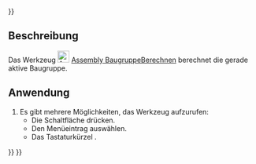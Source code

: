 <languages/>
{{UnfinishedDocu{{#translation:}}}}

{{Docnav/de
|[[Assembly_InsertNewPart/de|NeuesPartEinfügen]]
|[[Assembly_CreateView/de|AnsichtErstellen]]
|[[Assembly_Workbench/de|Assembly]]
|IconL=Assembly_InsertNewPart.svg
|IconR=Assembly_CreateView.svg
|IconC=Workbench_Assembly.svg
}}

{{GuiCommand/de
|Name=Assembly SolveAssembly
|Name/de=Assembly BaugruppeBerechnen
|MenuLocation=Assembly → Baugruppe lösen
|Workbenches=[[Assembly_Workbench/de|Assembly]]
|Shortcut={{KEY|Z}}
|Version=1.0
|SeeAlso=
}}

<span id="Description"></span>
==Beschreibung== 

Das Werkzeug [[Image:Assembly_SolveAssembly.svg|24px]] [[Assembly_SolveAssembly/de|Assembly BaugruppeBerechnen]] berechnet die gerade aktive Baugruppe.

<span id="Usage"></span>
==Anwendung==

# Es gibt mehrere Möglichkeiten, das Werkzeug aufzurufen:
#* Die Schaltfläche {{Button|[[Image:Assembly_SolveAssembly.svg|16px]] [[Assembly_SolveAssembly/de|Baugruppe lösen]]}} drücken.
#* Den Menüeintrag {{MenuCommand|Assembly → [[Image:Assembly_SolveAssembly.svg|16px]] Baugruppe lösen}} auswählen.
#* Das Tastaturkürzel {{KEY|Z}}.


{{Docnav/de
|[[Assembly_InsertNewPart/de|NeuesPartEinfügen]]
|[[Assembly_CreateView/de|AnsichtErstellen]]
|[[Assembly_Workbench/de|Assembly]]
|IconL=Assembly_InsertNewPart.svg
|IconR=Assembly_CreateView.svg
|IconC=Workbench_Assembly.svg
}}

{{Assembly_Tools_navi{{#translation:}}}}
{{Userdocnavi{{#translation:}}}}